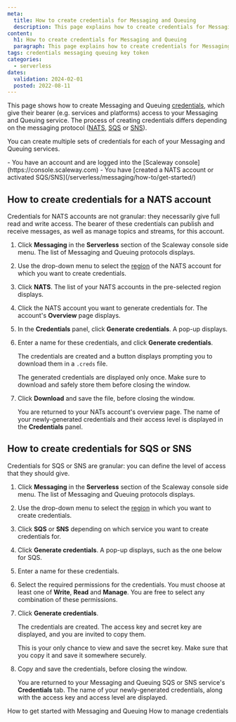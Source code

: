 ```yaml
---
meta:
  title: How to create credentials for Messaging and Queuing
  description: This page explains how to create credentials for Messaging and Queuing
content:
  h1: How to create credentials for Messaging and Queuing
  paragraph: This page explains how to create credentials for Messaging and Queuing
tags: credentials messaging queuing key token 
categories:
  - serverless 
dates:
  validation: 2024-02-01
  posted: 2022-08-11 
---
```


This page shows how to create Messaging and Queuing [credentials](/serverless/messaging/concepts/#credentials), which give their bearer (e.g. services and platforms) access to your Messaging and Queuing service. The process of creating credentials differs depending on the messaging protocol ([NATS](/serverless/messaging/concepts/#nats), [SQS](/serverless/messaging/concepts/#sns) or [SNS](/serverless/messaging/concepts/#sns)).

You can create multiple sets of credentials for each of your Messaging and Queuing services.

<Macro id="requirements" >

<Message type="requirement">
  - You have an account and are logged into the [Scaleway console](https://console.scaleway.com)
  - You have [created a NATS account or activated SQS/SNS](/serverless/messaging/how-to/get-started/)
</Message>

## How to create credentials for a NATS account

Credentials for NATS accounts are not granular: they necessarily give full read and write access. The bearer of these credentials can publish and receive messages, as well as manage topics and streams, for this account.

1. Click **Messaging** in the **Serverless** section of the Scaleway console side menu. The list of Messaging and Queuing protocols displays.

2. Use the drop-down menu to select the [region](/serverless/messaging/concepts/#region) of the NATS account for which you want to create credentials.

3. Click **NATS**. The list of your NATS accounts in the pre-selected region displays.

4. Click the NATS account you want to generate credentials for. The account's **Overview** page displays.

5. In the **Credentials** panel, click **Generate credentials**. A pop-up displays.
    <Lightbox src="scaleway-generate-nats-creds.webp" alt="" />

6. Enter a name for these credentials, and click **Generate credentials**.

    The credentials are created and a button displays prompting you to download them in a `.creds` file. 

    <Lightbox src="scaleway-nats-cred-generated.webp" alt="" />
    
    <Message type="important">
      The generated credentials are displayed only once. Make sure to download and safely store them before closing the window.
    </Message>

7. Click **Download** and save the file, before closing the window.

    You are returned to your NATs account's overview page. The name of your newly-generated credentials and their access level is displayed in the **Credentials** panel.

    <Lightbox src="scaleway-nats-credentials-display.webp" alt="" />


## How to create credentials for SQS or SNS

Credentials for SQS or SNS are granular: you can define the level of access that they should give.

1. Click **Messaging** in the **Serverless** section of the Scaleway console side menu. The list of Messaging and Queuing protocols displays.

2. Use the drop-down menu to select the [region](/serverless/messaging/concepts/#region) in which you want to create credentials.

3. Click **SQS** or **SNS** depending on which service you want to create credentials for.

4. Click **Generate credentials**. A pop-up displays, such as the one below for SQS.
    <Lightbox src="scaleway-generate-creds-sqs.webp" alt="" />

5. Enter a name for these credentials.

6. Select the required permissions for the credentials. You must choose at least one of **Write**, **Read** and **Manage**. You are free to select any combination of these permissions. 

7. Click **Generate credentials**.

    The credentials are created. The access key and secret key are displayed, and you are invited to copy them.

    <Lightbox src="scaleway-sqs-sns-creds-generated.webp" alt="" />
    
    <Message type="important">
      This is your only chance to view and save the secret key. Make sure that you copy it and save it somewhere securely.
    </Message>

8. Copy and save the credentials, before closing the window.

    You are returned to your Messaging and Queuing SQS or SNS service's **Credentials** tab. The name of your newly-generated credentials, along with the access key and access level are displayed.

<Navigation title="See also">
  <PreviousButton to="/serverless/messaging/how-to/get-started/">How to get started with Messaging and Queuing</PreviousButton>
  <NextButton to="/serverless/messaging/how-to/manage-credentials/">How to manage credentials</NextButton>
</Navigation>

